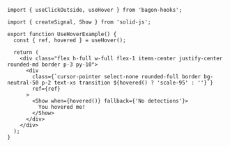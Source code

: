 ```tsx
import { useClickOutside, useHover } from 'bagon-hooks';

import { createSignal, Show } from 'solid-js';

export function UseHoverExample() {
  const { ref, hovered } = useHover();

  return (
    <div class="flex h-full w-full flex-1 items-center justify-center rounded-md border p-3 py-10">
      <div
        class={`cursor-pointer select-none rounded-full border bg-neutral-50 p-2 text-xs transition ${hovered() ? 'scale-95' : ''}`}
        ref={ref}
      >
        <Show when={hovered()} fallback={'No detections'}>
          You hovered me!
        </Show>
      </div>
    </div>
  );
}
```
